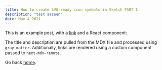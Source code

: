 ```yaml
---
title: How to create SVG-ready icon symbols in Sketch PART 1
description: "test aazeen"
date: May 4 2021
---
```


This is an example post, with a [link](https://aazeen.my.id) and a React component:

The title and description are pulled from the MDX file and processed using `gray-matter`. Additionally, links are rendered using a custom component passed to `next-mdx-remote`.

Go back [home](/).
